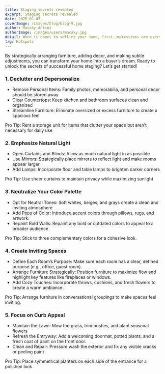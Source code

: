 ---
title: Staging secrets revealed
excerpt: Staging secrets revealed
date: 2025-02-05
coverImage: /images/blog/blog-9.jpg
author: Macaky Antini
authorImage: /images/users/macaky.jpg
detail: When it comes to selling your home, first impressions are everything. Home staging is a powerful tool to help buyers visualize themselves living in your space
tag: Hotspots
---

By strategically arranging furniture, adding decor, and making subtle adjustments, you can transform your home into a buyer’s dream. Ready to unlock the secrets of successful home staging? Let’s get started!

### 1. Declutter and Depersonalize

- Remove Personal Items: Family photos, memorabilia, and personal decor should be stored away
- Clear Countertops: Keep kitchen and bathroom surfaces clean and organized
- Streamline Furniture: Eliminate oversized or excess furniture to create a spacious feel

Pro Tip: Rent a storage unit for items that clutter your space but aren’t necessary for daily use

### 2. Emphasize Natural Light

- Open Curtains and Blinds: Allow as much natural light in as possible
- Use Mirrors: Strategically place mirrors to reflect light and make rooms appear larger
- Add Lamps: Incorporate floor and table lamps to brighten darker corners

Pro Tip: Use sheer curtains to maintain privacy while maximizing sunlight

### 3. Neutralize Your Color Palette

- Opt for Neutral Tones: Soft whites, beiges, and grays create a clean and inviting atmosphere
- Add Pops of Color: Introduce accent colors through pillows, rugs, and artwork.
- Repaint Bold Walls: Repaint any bold or outdated colors to appeal to a broader audience

Pro Tip: Stick to three complementary colors for a cohesive look.

### 4. Create Inviting Spaces

- Define Each Room’s Purpose: Make sure each room has a clear, defined purpose (e.g., office, guest room).
- Arrange Furniture Strategically: Position furniture to maximize flow and highlight key features like fireplaces or windows.
- Add Cozy Touches: Incorporate throws, cushions, and fresh flowers to create a warm ambiance.

Pro Tip: Arrange furniture in conversational groupings to make spaces feel inviting.

### 5. Focus on Curb Appeal

- Maintain the Lawn: Mow the grass, trim bushes, and plant seasonal flowers
- Refresh the Entryway: Add a welcoming doormat, potted plants, and a fresh coat of paint on the front door.
- Clean and Repair: Pressure wash the exterior and fix any visible cracks or peeling paint

Pro Tip: Place symmetrical planters on each side of the entrance for a polished look